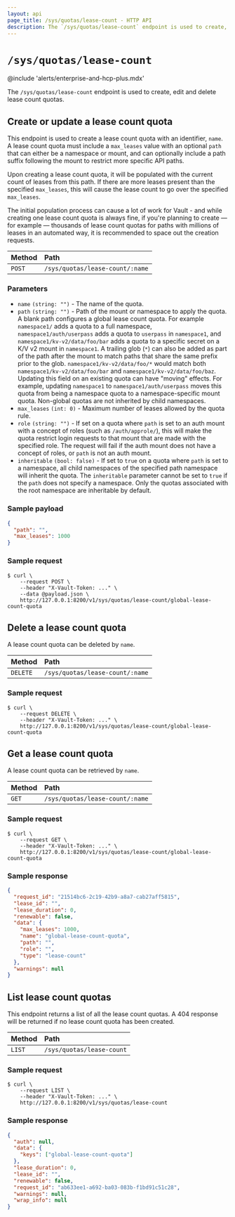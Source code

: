 ```yaml
---
layout: api
page_title: /sys/quotas/lease-count - HTTP API
description: The `/sys/quotas/lease-count` endpoint is used to create, edit and delete lease count quotas.
---
```


# `/sys/quotas/lease-count`

@include 'alerts/enterprise-and-hcp-plus.mdx'

The `/sys/quotas/lease-count` endpoint is used to create, edit and delete lease count quotas.

## Create or update a lease count quota

This endpoint is used to create a lease count quota with an identifier, `name`.
A lease count quota must include a `max_leases` value with an optional `path`
that can either be a namespace or mount, and can optionally include a path suffix following
the mount to restrict more specific API paths.

Upon creating a lease count quota, it will be populated with the current count of leases from this path. If there are
more leases present than the specified `max_leases`, this will cause the lease count to go over the specified
`max_leases`.

The initial population process can cause a lot of work for Vault - and while creating one lease count quota
is always fine, if you're planning to create — for example — thousands of lease count quotas for paths with
millions of leases in an automated way, it is recommended to space out the creation requests.

| Method | Path                            |
| :----- | :------------------------------ |
| `POST` | `/sys/quotas/lease-count/:name` |

### Parameters

- `name` `(string: "")` - The name of the quota.
- `path` `(string: "")` - Path of the mount or namespace to apply the quota.
  A blank path configures a global lease count quota. For example `namespace1/`
  adds a quota to a full namespace, `namespace1/auth/userpass` adds a quota to
  `userpass` in `namespace1`, and `namespace1/kv-v2/data/foo/bar` adds a quota to
  a specific secret on a K/V v2 mount in `namespace1`. A trailing glob (`*`) can also
  be added as part of the path after the mount to match paths that share the same prefix
  prior to the glob. `namespace1/kv-v2/data/foo/*` would match both `namespace1/kv-v2/data/foo/bar`
  and `namespace1/kv-v2/data/foo/baz`. Updating this field on an existing
  quota can have "moving" effects. For example, updating `namespace1` to
  `namespace1/auth/userpass` moves this quota from being a namespace quota to a
  namespace-specific mount quota. Non-global quotas are not inherited by child
  namespaces.
- `max_leases` `(int: 0)` - Maximum number of leases allowed by the quota rule.
- `role` `(string: "")` - If set on a quota where `path` is set to an auth mount with a
  concept of roles (such as `/auth/approle/`), this will make the quota restrict login
  requests to that mount that are made with the specified role. The request will fail if
  the auth mount does not have a concept of roles, or `path` is not an auth mount.
- `inheritable` `(bool: false)` - If set to `true` on a quota where `path` is set to a namespace,
  all child namespaces of the specified path namespace will inherit the quota. The `inheritable` parameter cannot be set to
  `true` if the `path` does not specify a namespace. Only the quotas associated
  with the root namespace are inheritable by default.


### Sample payload

```json
{
  "path": "",
  "max_leases": 1000
}
```

### Sample request

```shell-session
$ curl \
    --request POST \
    --header "X-Vault-Token: ..." \
    --data @payload.json \
    http://127.0.0.1:8200/v1/sys/quotas/lease-count/global-lease-count-quota
```

## Delete a lease count quota

A lease count quota can be deleted by `name`.

| Method   | Path                            |
| :------- | :------------------------------ |
| `DELETE` | `/sys/quotas/lease-count/:name` |

### Sample request

```shell-session
$ curl \
    --request DELETE \
    --header "X-Vault-Token: ..." \
    http://127.0.0.1:8200/v1/sys/quotas/lease-count/global-lease-count-quota
```

## Get a lease count quota

A lease count quota can be retrieved by `name`.

| Method | Path                            |
| :----- | :------------------------------ |
| `GET`  | `/sys/quotas/lease-count/:name` |

### Sample request

```shell-session
$ curl \
    --request GET \
    --header "X-Vault-Token: ..." \
    http://127.0.0.1:8200/v1/sys/quotas/lease-count/global-lease-count-quota
```

### Sample response

```json
{
  "request_id": "21514bc6-2c19-42b9-a8a7-cab27aff5815",
  "lease_id": "",
  "lease_duration": 0,
  "renewable": false,
  "data": {
    "max_leases": 1000,
    "name": "global-lease-count-quota",
    "path": "",
    "role": "",
    "type": "lease-count"
  },
  "warnings": null
}
```

## List lease count quotas

This endpoint returns a list of all the lease count quotas. A 404 response will
be returned if no lease count quota has been created.

| Method | Path                      |
| :----- | :------------------------ |
| `LIST` | `/sys/quotas/lease-count` |

### Sample request

```shell-session
$ curl \
    --request LIST \
    --header "X-Vault-Token: ..." \
    http://127.0.0.1:8200/v1/sys/quotas/lease-count
```

### Sample response

```json
{
  "auth": null,
  "data": {
    "keys": ["global-lease-count-quota"]
  },
  "lease_duration": 0,
  "lease_id": "",
  "renewable": false,
  "request_id": "ab633ee1-a692-ba03-083b-f1bd91c51c28",
  "warnings": null,
  "wrap_info": null
}
```


